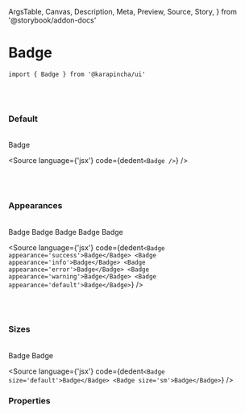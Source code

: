   ArgsTable,
  Canvas,
  Description,
  Meta,
  Preview,
  Source,
  Story,
} from '@storybook/addon-docs'


<Meta title='01. Atoms / Badge' component={Badge} />

# Badge

`import { Badge } from '@karapincha/ui'`

<br />
<br />

### Default

<br />

<Story name='Default'>
  <div className='doc-story__preview' style={{ zoom: '100%' }}>
    <div className='flex items-center gap-4'>
      <Badge>Badge</Badge>
    </div>
  </div>
</Story>

<Source language={'jsx'} code={dedent`<Badge />`} />

<br />
<br />

### Appearances

<br />

<Story name='Appearances'>
  <div className='doc-story__preview' style={{ zoom: '100%' }}>
    <div className='flex items-center gap-4'>
      <Badge appearance='success'>Badge</Badge>
      <Badge appearance='info'>Badge</Badge>
      <Badge appearance='error'>Badge</Badge>
      <Badge appearance='warning'>Badge</Badge>
      <Badge appearance='default'>Badge</Badge>
    </div>
  </div>
</Story>

<Source language={'jsx'} code={dedent`<Badge appearance='success'>Badge</Badge>
      <Badge appearance='info'>Badge</Badge>
      <Badge appearance='error'>Badge</Badge>
      <Badge appearance='warning'>Badge</Badge>
      <Badge appearance='default'>Badge</Badge>`} />

<br />
<br />

### Sizes

<br/>

<Story name='Sizes'>
  <div className='doc-story__preview' style={{ zoom: '100%' }}>
    <div className='flex items-center gap-4'>
      <Badge size='default'>Badge</Badge>
      <Badge size='sm'>Badge</Badge>
    </div>
  </div>
</Story>

<Source language={'jsx'} code={dedent`<Badge size='default'>Badge</Badge>
    <Badge size='sm'>Badge</Badge>`} />

### Properties

<ArgsTable of={Badge} />
